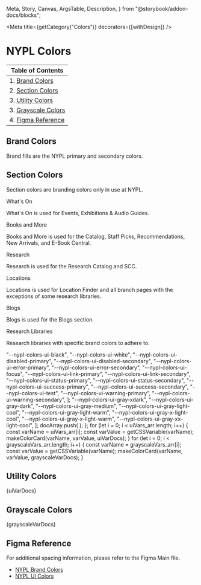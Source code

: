   Meta,
  Story,
  Canvas,
  ArgsTable,
  Description,
} from "@storybook/addon-docs/blocks";


<Meta title={getCategory("Colors")} decorators={[withDesign]} />

# NYPL Colors

| Table of Contents                        |
| ---------------------------------------- |
| 1. [Brand Colors](#brand-colors)         |
| 2. [Section Colors](#section-colors)     |
| 3. [Utility Colors](#utility-colors)     |
| 3. [Grayscale Colors](#grayscale-colors) |
| 4. [Figma Reference](#figma-reference)   |

## Brand Colors

Brand fills are the NYPL primary and secondary colors.

<Canvas>
  <DSProvider>
    <SimpleGrid columns={2}>
      <ColorCard
        backgroundColor={getCSSVariable("--nypl-colors-brand-primary")}
        colorName="--nypl-colors-brand-primary"
      />
      <ColorCard
        backgroundColor={getCSSVariable("--nypl-colors-brand-secondary")}
        colorName="--nypl-colors-brand-secondary"
      />
    </SimpleGrid>
  </DSProvider>
</Canvas>

## Section Colors

Section colors are branding colors only in use at NYPL.

<Canvas>
  <DSProvider>
    <Heading level={HeadingLevels.Two}>What's On</Heading>
    <p>What's On is used for Events, Exhibitions &amp; Audio Guides.</p>
    <SimpleGrid columns={2}>
      <ColorCard
        backgroundColor={getCSSVariable(
          "--nypl-colors-section-whats-on-primary"
        )}
        colorName="--nypl-colors-section-whats-on-primary"
      />
      <ColorCard
        backgroundColor={getCSSVariable(
          "--nypl-colors-section-whats-on-secondary"
        )}
        colorName="--nypl-colors-section-whats-on-secondary"
      />
    </SimpleGrid>
  </DSProvider>
</Canvas>

<Canvas>
  <DSProvider>
    <Heading level={HeadingLevels.Two}>Books and More</Heading>
    <p>
      Books and More is used for the Catalog, Staff Picks, Recommendations, New
      Arrivals, and E-Book Central.
    </p>
    <SimpleGrid columns={2}>
      <ColorCard
        backgroundColor={getCSSVariable(
          "--nypl-colors-section-books-and-more-primary"
        )}
        colorName="--nypl-colors-section-books-and-more-primary"
      />
      <ColorCard
        backgroundColor={getCSSVariable(
          "--nypl-colors-section-books-and-more-secondary"
        )}
        colorName="--nypl-colors-section-books-and-more-secondary"
      />
    </SimpleGrid>
  </DSProvider>
</Canvas>

<Canvas>
  <DSProvider>
    <Heading level={HeadingLevels.Two}>Research</Heading>
    <p>Research is used for the Research Catalog and SCC.</p>
    <SimpleGrid columns={2}>
      <ColorCard
        backgroundColor={getCSSVariable(
          "--nypl-colors-section-research-primary"
        )}
        colorName="--nypl-colors-section-research-primary"
      />
      <ColorCard
        backgroundColor={getCSSVariable(
          "--nypl-colors-section-research-secondary"
        )}
        colorName="--nypl-colors-section-research-secondary"
      />
    </SimpleGrid>
  </DSProvider>
</Canvas>

<Canvas>
  <DSProvider>
    <Heading level={HeadingLevels.Two}>Locations</Heading>
    <p>
      Locations is used for Location Finder and all branch pages with the
      exceptions of some research libraries.
    </p>
    <SimpleGrid columns={2}>
      <ColorCard
        backgroundColor={getCSSVariable(
          "--nypl-colors-section-locations-primary"
        )}
        colorName="--nypl-colors-section-locations-primary"
      />
      <ColorCard
        backgroundColor={getCSSVariable(
          "--nypl-colors-section-locations-secondary"
        )}
        colorName="--nypl-colors-section-locations-secondary"
      />
    </SimpleGrid>
  </DSProvider>
</Canvas>

<Canvas>
  <DSProvider>
    <Heading level={HeadingLevels.Two}>Blogs</Heading>
    <p>Blogs is used for the Blogs section.</p>
    <SimpleGrid columns={2}>
      <ColorCard
        backgroundColor={getCSSVariable("--nypl-colors-section-blogs-primary")}
        colorName="--nypl-colors-section-blogs-primary"
      />
      <ColorCard
        backgroundColor={getCSSVariable(
          "--nypl-colors-section-blogs-secondary"
        )}
        colorName="--nypl-colors-section-blogs-secondary"
      />
    </SimpleGrid>
  </DSProvider>
</Canvas>

<Canvas>
  <DSProvider>
    <Heading level={HeadingLevels.Two}>Research Libraries</Heading>
    <p>Research libraries with specific brand colors to adhere to.</p>
    <SimpleGrid columns={1}>
      <ColorCard
        backgroundColor={getCSSVariable(
          "--nypl-colors-section-research-library-lpa"
        )}
        colorName="--nypl-colors-section-research-library-lpa"
      />
      <ColorCard
        backgroundColor={getCSSVariable(
          "--nypl-colors-section-research-library-schomburg"
        )}
        colorName="--nypl-colors-section-research-library-schomburg"
      />
      <ColorCard
        backgroundColor={getCSSVariable(
          "--nypl-colors-section-research-library-schwartzman"
        )}
        colorName="--nypl-colors-section-research-library-schwartzman"
      />
    </SimpleGrid>
  </DSProvider>
</Canvas>

  "--nypl-colors-ui-black",
  "--nypl-colors-ui-white",
  "--nypl-colors-ui-disabled-primary",
  "--nypl-colors-ui-disabled-secondary",
  "--nypl-colors-ui-error-primary",
  "--nypl-colors-ui-error-secondary",
  "--nypl-colors-ui-focus",
  "--nypl-colors-ui-link-primary",
  "--nypl-colors-ui-link-secondary",
  "--nypl-colors-ui-status-primary",
  "--nypl-colors-ui-status-secondary",
  "--nypl-colors-ui-success-primary",
  "--nypl-colors-ui-success-secondary",
  "--nypl-colors-ui-test",
  "--nypl-colors-ui-warning-primary",
  "--nypl-colors-ui-warning-secondary",
];
  "--nypl-colors-ui-gray-xdark",
  "--nypl-colors-ui-gray-dark",
  "--nypl-colors-ui-gray-medium",
  "--nypl-colors-ui-gray-light-cool",
  "--nypl-colors-ui-gray-light-warm",
  "--nypl-colors-ui-gray-x-light-cool",
  "--nypl-colors-ui-gray-x-light-warm",
  "--nypl-colors-ui-gray-xx-light-cool",
];
  docArray.push(
    <ColorCard
      backgroundColor={value}
      foregroundColor="#ffffff"
      colorName={key}
    />
  );
};
for (let i = 0; i < uiVars_arr.length; i++) {
  const varName = uiVars_arr[i];
  const varValue = getCSSVariable(varName);
  makeColorCard(varName, varValue, uiVarDocs);
}
for (let i = 0; i < grayscaleVars_arr.length; i++) {
  const varName = grayscaleVars_arr[i];
  const varValue = getCSSVariable(varName);
  makeColorCard(varName, varValue, grayscaleVarDocs);
}

## Utility Colors

<Canvas>
  <DSProvider>
    <SimpleGrid columns={2}>{uiVarDocs}</SimpleGrid>
  </DSProvider>
</Canvas>

## Grayscale Colors

<Canvas>
  <DSProvider>
    <SimpleGrid columns={1}>{grayscaleVarDocs}</SimpleGrid>
  </DSProvider>
</Canvas>

## Figma Reference

For additional spacing information, please refer to the Figma Main file.

- [NYPL Brand Colors](https://www.figma.com/file/qShodlfNCJHb8n03IFyApM/Master?node-id=15454%3A47007)
- [NYPL UI Colors](https://www.figma.com/file/qShodlfNCJHb8n03IFyApM/Master?node-id=14989%3A37)
